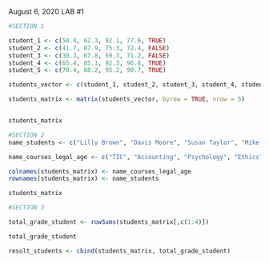 August 6, 2020 LAB #1

```r
#SECTION 1

student_1 <- c(50.4, 62.3, 92.1, 77.6, TRUE)
student_2 <- c(41.7, 87.9, 75.3, 72.4, FALSE)
student_3 <- c(30.3, 67.8, 69.3, 71.2, FALSE)
student_4 <- c(65.4, 85.1, 92.3, 96.8, TRUE)
student_5 <- c(70.4, 88.2, 95.2, 90.7, TRUE)

students_vector <- c(student_1, student_2, student_3, student_4, student_5)

students_matrix <- matrix(students_vector, byrow = TRUE, nrow = 5)


students_matrix
```

```r
#SECTION 2
name_students <- c("Lilly Brown", "Davis Moore", "Susan Taylor", "Mike Jones", "Tom Hill")

name_courses_legal_age <- c("TIC", "Accounting", "Psychology", "Ethics", "Legal_age")

colnames(students_matrix) <- name_courses_legal_age
rownames(students_matrix) <- name_students

students_matrix
```

```r
#SECTION 3

total_grade_student <- rowSums(students_matrix[,c(1:4)])

total_grade_student

result_students <- cbind(students_matrix, total_grade_student)

```


